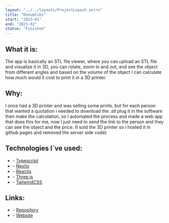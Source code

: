 ```yaml
---
layout: "../../layouts/ProjectLayout.astro"
title: "Donumtibi"
start: "2023-01"
end: "2023-02"
status: "Finished"
---
```


## **What it is**:

The app is basically an STL file viewer, where you can upload an STL file and visualize it in 3D, you can rotate, zoom in and out, and see the object from different angles and based on the volume of the object I can calculate how much would it cost to print it in a 3D printer.

## **Why**:

I once had a 3D printer and was selling some prints, but for each person that wanted a quotation i needed to download the .stl plug it in the software then make the calculation, so I automated the process and made a web app that does this for me, now I just need to send the link to the person and they can see the object and the price. (I sold the 3D printer so i hosted it in github pages and removed the server side code)

## **Technologies I`ve used**:

- \- [Typescript](https://www.typescriptlang.org/)
- \- [Nextjs](https://nextjs.org/)
- \- [Reactjs](https://react.dev/)
- \- [Three.js](https://threejs.org/)
- \- [TailwindCSS](https://tailwindcss.com/)

## **Links**:

- \- [Repository](https://github.com/FlavioZanoni/donumtibi)
- \- [Website](https://flaviozanoni.github.io/donumtibi/)
